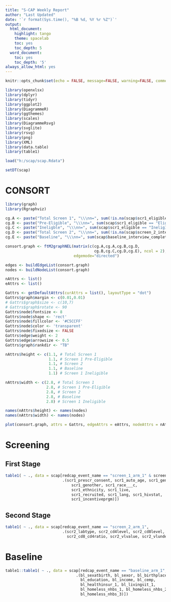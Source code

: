 ---
title: "S-CAP Weekly Report"
author: "Last Updated"
date: '`r format(Sys.time(), "%B %d, %Y %r %Z")`'
output:
  html_document:
    highlight: tango
    theme: spacelab
    toc: yes
    toc_depth: 5
  word_document:
    toc: yes
    toc_depth: '5'
always_allow_html: yes
---

```{r setup, include=FALSE}
knitr::opts_chunk$set(echo = FALSE, message=FALSE, warning=FALSE, comment=NA, fig.width = 6, fig.asp = 0.618, out.width = "80%", fig.align = "center", dev='svg')
```

```{r}
library(openxlsx)
library(dplyr)
library(tidyr)
library(ggplot2)
library(DiagrammeR)
library(ggthemes)
library(scales)
library(DiagrammeRsvg)
library(svglite)
library(rsvg)
library(png)
library(XML)
library(data.table)
library(table1)
```

```{r}
load("h:/scap/scap.Rdata")

setDT(scap)
```

# CONSORT
```{r, fig.width = 10, fig.asp = 0.7, out.width = "100%"}
library(graph)
library(Rgraphviz)

cg.A <- paste("Total Screen 1", "\\\nn=", sum(!is.na(scap$scr1_eligible)), sep = "")
cg.B <- paste("Pre-Eligible", "\\\nn=", sum(scap$scr1_eligible == "Eligible", na.rm = TRUE), sep = "")
cg.C <- paste("Ineligble", "\\\nn=", sum(scap$scr1_eligible == "Ineligible", na.rm = TRUE), sep = "")
cg.D <- paste("Total Screen 2", "\\\nn=", sum(!is.na(scap$screen_2_interview_complete)), sep = "")
cg.E <- paste("Baseline", "\\\nn=", sum(scap$baseline_interview_complete == "Complete", na.rm = TRUE), sep = "")

consort.graph <- ftM2graphNEL(matrix(c(cg.A,cg.A,cg.B,cg.D, 
                                       cg.B,cg.C,cg.D,cg.E), ncol = 2),
                              edgemode="directed")

edges <- buildEdgeList(consort.graph)
nodes <- buildNodeList(consort.graph)

nAttrs <- list()
eAttrs <- list()

Gattrs <- getDefaultAttrs(curAttrs = list(), layoutType = "dot")
Gattrs$graph$margin <- c(0.01,0.01)
# Gattrs$graph$size <- c(10,7)
# Gattrs$graph$rotate <- 90
Gattrs$node$fontsize <- 8
Gattrs$node$shape <- 'rect'
Gattrs$node$fillcolor <- '#C5CCFF'
Gattrs$node$color <- 'transparent'
Gattrs$node$fixedsize <- FALSE
Gattrs$edge$weight <- 2
Gattrs$edge$arrowsize <- 0.5
Gattrs$graph$rankdir <- "TB"

nAttrs$height <- c(1.1, # Total Screen 1
                   1.1, # Screen 1 Pre-Eligible
                   1.1, # Screen 2
                   1.1, # Baseline
                   1.1) # Screen 1 Ineligible

nAttrs$width <- c(2.8, # Total Screen 1
                  2.8, # Screen 1 Pre-Eligible
                  2.8, # Screen 2
                  2.8, # Baseline
                  2.8) # Screen 1 Ineligible

names(nAttrs$height) <- names(nodes)
names(nAttrs$width) <- names(nodes)

plot(consort.graph, attrs = Gattrs, edgeAttrs = eAttrs, nodeAttrs = nAttrs)
```

# Screening
## First Stage
```{r}
table1( ~ ., data = scap[redcap_event_name == "screen_1_arm_1" & screen_1_interview_complete == "Complete", 
                         .(scr1_prescr_consent, scr1_auto_age, scr1_gender, 
                             scr1_genother, scr1_race___c,
                             scr1_ethnicity, scr1_live, 
                             scr1_recruited, scr1_lang, scr1_hivstat, 
                             scr1_incentiveprgm)])
```

## Second Stage
```{r}
table1( ~ ., data = scap[redcap_event_name == "screen_2_arm_1", 
                         .(scr2_labtype, scr2_cd4level, scr2_cd8level,
                           scr2_cd8_cd4ratio, scr2_vlvalue, scr2_vlundect)])
```

# Baseline
```{r}
table1::table1( ~ ., data = scap[redcap_event_name == "baseline_arm_1",
                               .(bl_sexatbirth, bl_sexor, bl_birthplace,
                                 bl_education, bl_income, bl_cemp,
                                 bl_healthinsur_1, bl_livingsit_1,
                                 bl_homeless_nhbs_1, bl_homeless_nhbs_2,
                                 bl_homeless_nhbs_3)])
```



